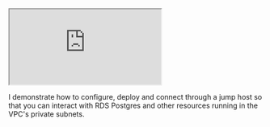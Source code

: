 

<iframe 
  className="youtube-video"
  src="https://www.youtube.com/embed/gIO76I0JTnY"
  title="YouTube video player" 
  allow="fullscreen;">
</iframe>

I demonstrate how to configure, deploy and connect through a jump host so that you can interact with RDS Postgres
and other resources running in the VPC's private subnets.
